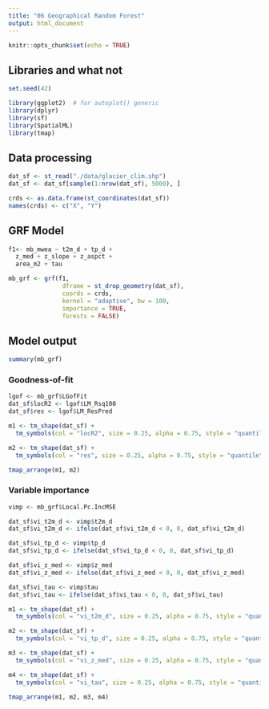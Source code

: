 ```yaml
---
title: "06 Geographical Random Forest"
output: html_document
---
```


```r
knitr::opts_chunk$set(echo = TRUE)
```

## Libraries and what not

```r
set.seed(42)

library(ggplot2)  # for autoplot() generic
library(dplyr)
library(sf)
library(SpatialML)
library(tmap)
```

## Data processing

```r
dat_sf <- st_read("./data/glacier_clim.shp")
dat_sf <- dat_sf[sample(1:nrow(dat_sf), 5000), ]

crds <- as.data.frame(st_coordinates(dat_sf))
names(crds) <- c("X", "Y")
```

## GRF Model


```r
f1<- mb_mwea ~ t2m_d + tp_d + 
  z_med + z_slope + z_aspct + 
  area_m2 + tau
```

```r
mb_grf <- grf(f1,
               dframe = st_drop_geometry(dat_sf),
               coords = crds, 
               kernel = "adaptive", bw = 100,
               importance = TRUE,
               forests = FALSE)
```

## Model output

```r
summary(mb_grf)
```

### Goodness-of-fit

```r
lgof <- mb_grf$LGofFit
dat_sf$locR2 <- lgof$LM_Rsq100
dat_sf$res <- lgof$LM_ResPred

m1 <- tm_shape(dat_sf) +
  tm_symbols(col = "locR2", size = 0.25, alpha = 0.75, style = "quantile")

m2 <- tm_shape(dat_sf) +
  tm_symbols(col = "res", size = 0.25, alpha = 0.75, style = "quantile")

tmap_arrange(m1, m2)
```

### Variable importance
```r
vimp <- mb_grf$Local.Pc.IncMSE
```

```r
dat_sf$vi_t2m_d <- vimp$t2m_d
dat_sf$vi_t2m_d <- ifelse(dat_sf$vi_t2m_d < 0, 0, dat_sf$vi_t2m_d)
```

```r
dat_sf$vi_tp_d <- vimp$tp_d
dat_sf$vi_tp_d <- ifelse(dat_sf$vi_tp_d < 0, 0, dat_sf$vi_tp_d)
```

```r
dat_sf$vi_z_med <- vimp$z_med
dat_sf$vi_z_med <- ifelse(dat_sf$vi_z_med < 0, 0, dat_sf$vi_z_med)
```

```r
dat_sf$vi_tau <- vimp$tau
dat_sf$vi_tau <- ifelse(dat_sf$vi_tau < 0, 0, dat_sf$vi_tau)
```

```r
m1 <- tm_shape(dat_sf) +
  tm_symbols(col = "vi_t2m_d", size = 0.25, alpha = 0.75, style = "quantile")

m2 <- tm_shape(dat_sf) +
  tm_symbols(col = "vi_tp_d", size = 0.25, alpha = 0.75, style = "quantile")

m3 <- tm_shape(dat_sf) +
  tm_symbols(col = "vi_z_med", size = 0.25, alpha = 0.75, style = "quantile")

m4 <- tm_shape(dat_sf) +
  tm_symbols(col = "vi_tau", size = 0.25, alpha = 0.75, style = "quantile")

tmap_arrange(m1, m2, m3, m4)
```

